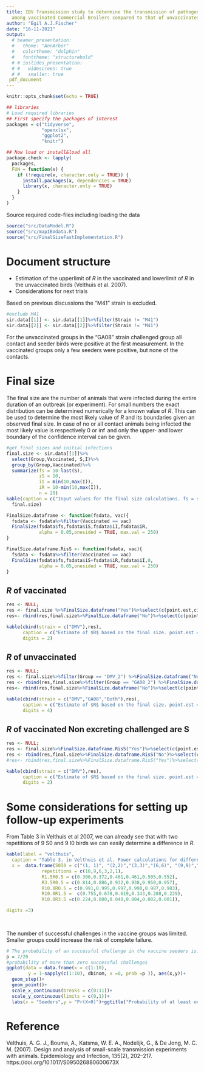 ```yaml
---
title: IBV Transmission study to determine the transmission of pathogenic IBV (Challenge)
  among vaccinated Commercial Broilers compared to that of unvaccinated birds
author: "Egil A.J.Fischer"
date: "16-11-2021"
output: 
  # beamer_presentation:
  #   theme: "AnnArbor"
  #   colortheme: "dolphin"
  #   fonttheme: "structurebold"
  # # ioslides_presentation:
  # #   widescreen: true
  # #   smaller: true
 pdf_document 
---
```


```r
knitr::opts_chunk$set(echo = TRUE)

## libraries
# Load required libraries
## First specify the packages of interest
packages = c("tidyverse",
             "openxlsx",
             "ggplot2",
             "knitr")

## Now load or install&load all
package.check <- lapply(
  packages,
  FUN = function(x) {
    if (!require(x, character.only = TRUE)) {
      install.packages(x, dependencies = TRUE)
      library(x, character.only = TRUE)
    }
  }
)
```

Source required code-files including loading the data

```r
source("src/DataModel.R")
source("src/mapIBVdata.R")
source("src/FinalSizeFastImplementation.R")

```
# Document structure 

<!-- * Loading, visualization and selection of data -->
* Estimation of the upperlimit of $R$ in the vaccinated and lowerlimit of $R$ in the unvaccinated birds (Velthuis et al. 2007). 
* Considerations for next trials

Based on previous discussions the "M41" strain is excluded. 
```r
#exclude M41
sir.data[[1]] <- sir.data[[1]]%>%filter(Strain != "M41")
sir.data[[2]] <- sir.data[[2]]%>%filter(Strain != "M41")
```


<!-- ## visualize data -->

<!-- ```{r , echo=FALSE} -->
<!-- ggplot(data = sir.data[[1]])+ -->
<!--   geom_path(aes(x = ndpch, y = I/N, colour = Strain, linetype = Vaccinated))+ -->
<!--   labs(x = "dpch",y = "Fraction positive")+ -->
<!--   theme_classic() -->

<!-- # ggplot(data = sir.data[[1]])+ -->
<!-- #   geom_point(aes(x = ndpch, y = C))+ -->
<!-- #   labs(x = "dpch",y = "Cases")+ -->
<!-- #   theme_classic()+facet_grid(Strain~Vaccinated) -->


<!-- ``` -->

For the unvaccinated groups in the "GA08" strain challenged group all contact and seeder birds were positive at the first measurement. 
In the vaccinated groups only a few seeders were positive, but none of the contacts. 


# Final size

The final size are the number of animals that were infected during the entire duration of an outbreak (or experiment). For small numbers the exact distribution can be determined numerically for a known value of $R$. This can be used to determine the most likely value of $R$ and its boundaries given an observed final size. In case of no or all contact animals being infected the most likely value is respectively 0 or $\inf$ and only the upper- and lower boundary of the confidence interval can be given. 

```r

#get final sizes and initial infections
final.size <- sir.data[[1]]%>%
  select(Group,Vaccinated, S,I)%>%
  group_by(Group,Vaccinated)%>%
  summarize(fs = 10-last(S),
            iS = 10,
            iI = min(10,max(I)),
            iR = 10-min(10,max(I)),
            n = 20)
kable(caption = c("Input values for the final size calculations. fs = susceptibles end of experiment, iS = contact birds beginning of experiment, iI = challenged birds that excreed during experiment, iR = challenged birds that do not excrete"),
  final.size)

```

```r
FinalSize.dataframe <- function(fsdata, vac){
  fsdata <- fsdata%>%filter(Vaccinated == vac)
  FinalSize(fsdata$fs,fsdata$iS,fsdata$iI,fsdata$iR, 
            alpha = 0.05,onesided = TRUE, max.val = 250)
}

FinalSize.dataframe.RisS <- function(fsdata, vac){
  fsdata <- fsdata%>%filter(Vaccinated == vac)
  FinalSize(fsdata$fs,fsdata$iS+fsdata$iR,fsdata$iI,0, 
            alpha = 0.05,onesided = TRUE, max.val = 250)
}
```

## $R$ of vaccinated

```r
res <- NULL;
res <- final.size %>%FinalSize.dataframe("Yes")%>%select(c(point.est,ci.ul,pval.above1))
res<- rbind(res,final.size%>%FinalSize.dataframe("No")%>%select(c(point.est,ci.ul,pval.above1)))

kable(cbind(strain = c("DMV"),res),
      caption = c("Estimate of $R$ based on the final size. point.est = best value, ci.ul = upper limit, pval.above1 = probability $R$ is above 1"),
      digits = 2)
```

## $R$ of unvaccinated
```r

res <- NULL;
res <- final.size%>%filter(Group == "DMV_2") %>%FinalSize.dataframe("No")%>%select(c(point.est,ci.ll,pval.below1))
res <- rbind(res,final.size%>%filter(Group == "GA08_2") %>%FinalSize.dataframe("No")%>%select(c(point.est,ci.ll,pval.below1)))
res<- rbind(res,final.size%>%FinalSize.dataframe("No")%>%select(c(point.est,ci.ll,pval.below1)))

kable(cbind(strain = c("DMV","GA08","Both"),res),
      caption = c("Estimate of $R$ based on the final size. point.est = best value, ci.ul = lower limit, pval.below1 = probability $R$ is below 1"),
      digits = 4)

```

## $R$ of vaccinated Non excreting challenged are S

```r
res <- NULL;
res <- final.size%>%FinalSize.dataframe.RisS("Yes")%>%select(c(point.est,ci.ul,pval.above1))
res <- rbind(res,final.size%>%FinalSize.dataframe.RisS("No")%>%select(c(point.est,ci.ul,pval.above1)))
#res<- rbind(res,final.size%>%FinalSize.dataframe.RisS("Yes")%>%select(c(point.est,ci.ul,pval.above1)))

kable(cbind(strain = c("DMV"),res),
      caption = c("Estimate of $R$ based on the final size. point.est = best value, ci.ul = upper limit, pval.above1 = probability $R$ is above 1"),
      digits = 2)
```

<!-- ## $R$ of unvaccinated Non excreting challenged are S -->
<!-- ```{r echo = FALSE} -->

<!-- res <- NULL; -->
<!-- res <- final.size%>%filter(Group == "DMV_2") %>%FinalSize.dataframe.RisS("No")%>%select(c(point.est,ci.ll,pval.below1)) -->
<!-- res <- rbind(res,final.size%>%filter(Group == "GA08_2") %>%FinalSize.dataframe.RisS("No")%>%select(c(point.est,ci.ll,pval.below1))) -->
<!-- res<- rbind(res,final.size%>%FinalSize.dataframe.RisS("No")%>%select(c(point.est,ci.ll,pval.below1))) -->

<!-- kable(cbind(strain = c("DMV","GA08","Both"),res), -->
<!--       caption = c("Estimate of $R$ based on the final size. point.est = best value, ci.ul = lower limit, pval.below1 = probability $R$ is below 1"), -->
<!--       digits = 4) -->

<!-- ``` -->

<!-- # Assume all seeders in unvaccinated to be infectious at first moment -->
<!-- ```{r} -->
<!-- glmdat <- sir.data[[1]]%>%filter(S>0&I>0) -->
<!-- fit <- glm(cbind(C,S-C)~Vaccinated,offset =-log(I/N),family = binomial(link = "cloglog"),data = glmdat) -->
<!-- summary(fit) -->
<!-- signif(exp(cumsum(fit$coefficients)),3) -->

<!-- fit <- glm(C~Vaccinated,offset =-log(I/N),family = poisson(link = "log"),data = glmdat) -->
<!-- summary(fit) -->
<!-- signif(exp(cumsum(fit$coefficients)),3) -->
<!-- # no sound estimation we redo the estimation and now we assume that the infectious birds were actually infected at dpch = 1 -->
<!-- adapt.sir.data <- sir.data[[1]] -->
<!-- addfirstday <- adapt.sir.data%>%filter(ndpch ==1) -->
<!-- addfirstday$dpch<-"1.dpch" -->
<!-- addfirstday <- addfirstday%>%group_by(Group)%>%mutate(I = min(I,10), -->
<!--                                                       S = 10, -->
<!--                                                       C = 0) -->
<!-- addfirstday$C <- (adapt.sir.data%>%filter(ndpch ==1))$I-addfirstday$I -->
<!-- addfirstday<- data.frame(addfirstday) -->
<!-- adapt.sir.data <- rbind(addfirstday, adapt.sir.data) -->

<!-- #fit the model -->
<!-- glmdat <- adapt.sir.data%>%filter(S>0&I>0) -->

<!-- fit <- glm(cbind(C,S-C)~Vaccinated,offset =-log(I/N),family = binomial(link = "cloglog"),data = glmdat) -->
<!-- summary(fit) -->
<!-- signif(exp(cumsum(fit$coefficients)),3) -->

<!-- fit <- glm(C~Vaccinated,offset =-log(I/N),family = poisson(link = "log"),data = glmdat) -->
<!-- summary(fit) -->
<!-- signif(exp(cumsum(fit$coefficients)),3) -->

<!-- ``` -->


# Some considerations for setting up follow-up experiments

From Table 3 in Velthuis et al 2007, we can already see that with two repetitions of 9 S0 and 9 I0 birds we can easily determine a difference in $R$. 

```r
kable(label = "velthuis",
  caption = "Table 3. in Velthuis et al. Power calculations for different experimental designs to find a difference in transmission between two treatment groups. Velthuis et al 2007",
  x =  data.frame(S0I0 = c("(1, 1)", "(2,2)","(3,3)","(6,6)", "(9,9)","(18,18)"),
             repetitions = c(18,9,6,3,2,1),
             R1.5R0.5 = c(0.306,0.372,0.461,0.461,0.505,0.552),
             R3.5R0.5 = c(0.814,0.886,0.932,0.938,0.950,0.957),
             R10.0R0.5 = c(0.991,0.995,0.997,0.990,0.987,0.983),
             R10.0R1.5 =  c(0.755,0.678,0.619,0.343,0.288,0.229),
             R10.0R3.5 =c(0.224,0.080,0.040,0.004,0.002,0.001)),

digits =3)
             
 
```

The number of successful challenges in the vaccine groups was limited. Smaller groups could increase the risk of complete failure. 

```r
# The probability of an successful challenge in the vaccine seeders is:
p = 7/20
#probability of more than zero successful challenges
ggplot(data = data.frame(x = c(1:10),
        y = 1-sapply(c(1:10), dbinom, x =0, prob =p )), aes(x,y))+
  geom_step()+
  geom_point()+
  scale_x_continuous(breaks = c(0:11))+
  scale_y_continuous(limits = c(0,1))+
  labs(x = "Seeders",y = "Pr(X>0)")+ggtitle("Probability of at least one positive challenged bird")

```

# Reference

Velthuis, A. G. J., Bouma, A., Katsma, W. E. A., Nodelijk, G., & De Jong, M. C. M. (2007). Design and analysis of small-scale transmission experiments with animals. Epidemiology and Infection, 135(2), 202–217. https://doi.org/10.1017/S095026880600673X